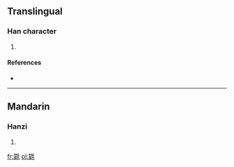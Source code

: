 ==Translingual==

===Han character===
{{Han char|rn=82|rad=毛|as=14|sn=18|four=4221<sub>4</sub>|canj=廿人竹手山 (TOHQU)}}

# {{defn|Han|sort=毛14}}

====References====
* {{Han ref|kx=0596.330|dkj=16993|dj=0988.090|hdz=32006.170|uh=6C0B|ud=27659|bh=EFEA|bd=61418}}

----

==Mandarin==

===Hanzi===
{{cmn-hanzi|pin=[[méng]] ([[meng2]])|wg=meng<sup>2</sup>}}

# {{defn|Mandarin|sort=毛14}}

[[fr:氋]]
[[pl:氋]]